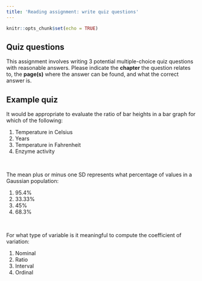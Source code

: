 ```yaml
---
title: 'Reading assignment: write quiz questions'
---
```


```r
knitr::opts_chunk$set(echo = TRUE)
```

## Quiz questions

This assignment involves writing 3 potential multiple-choice quiz questions with reasonable answers.  Please indicate the **chapter** the question relates to, the **page(s)** where the answer can be found, and what the correct answer is.


## Example quiz

It would be appropriate to evaluate the ratio of bar heights in a bar graph for which of the following:

1. Temperature in Celsius
1. Years
1. Temperature in Fahrenheit 
1. Enzyme activity

<br>

The mean plus or minus one SD represents what percentage of values in a Gaussian population:

1. 95.4%
1. 33.33%
1. 45%
1. 68.3%

<br>

For what type of variable is it meaningful to compute the coefficient of variation:

1. Nominal
1. Ratio
1. Interval
1. Ordinal


